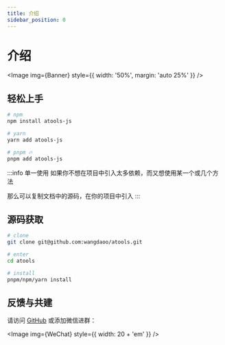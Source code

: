 ```yaml
---
title: 介绍
sidebar_position: 0
---
```



# 介绍

<Image img={Banner} style={{ width: '50%', margin: 'auto 25%' }} />

## 轻松上手

```bash
# npm
npm install atools-js

# yarn
yarn add atools-js

# pnpm 🔥
pnpm add atools-js
```

:::info 单一使用
如果你不想在项目中引入太多依赖，而又想使用某一个或几个方法

那么可以复制文档中的源码，在你的项目中引入
:::

## 源码获取

```bash
# clone
git clone git@github.com:wangdaoo/atools.git

# enter
cd atools

# install
pnpm/npm/yarn install
```

## 反馈与共建

请访问 [GitHub](https://github.com/wangdaoo/atools) 或添加微信进群：

<Image img={WeChat} style={{ width: 20 + 'em' }} />
